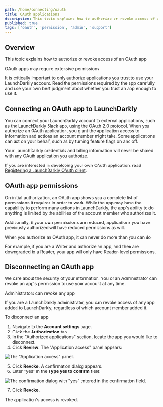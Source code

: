 ```yaml
---
path: /home/connecting/oauth
title: OAuth applications
description: This topic explains how to authorize or revoke access of an OAuth app. You can connect your LaunchDarkly account to external applications using the OAuth 2.0 protocol.
published: true
tags: ['oauth', 'permission', 'admin', 'support']
---
```


## Overview

This topic explains how to authorize or revoke access of an OAuth app.

<Callout intent="alert">
<CalloutTitle>OAuth apps may require extensive permissions</CalloutTitle>
<CalloutDescription>

It is critically important to only authorize applications you trust to use your LaunchDarkly account. Read the permissions required by the app carefully and use your own best judgment about whether you trust an app enough to use it.

</CalloutDescription>
</Callout>

## Connecting an OAuth app to LaunchDarkly

You can connect your LaunchDarkly account to external applications, such as the LaunchDarkly Slack app, using the OAuth 2.0 protocol. When you authorize an OAuth application, you grant the application access to information and actions an account member might take. Some applications can act on your behalf, such as by turning feature flags on and off.

Your LaunchDarkly credentials and billing information will never be shared with any OAuth application you authorize.

If you are interested in developing your own OAuth application, read [Registering a LaunchDarkly OAuth client](/integrations/partner-integrations/oauth-client-registration).

## OAuth app permissions

On initial authorization, an OAuth app shows you a complete list of permissions it requires in order to work. While the app may have the capability to perform many actions in LaunchDarkly, the app's ability to do anything is limited by the abilities of the account member who authorizes it.

Additionally, if your own permissions are reduced, applications you have previously authorized will have reduced permissions as will.

<Callout intent="info">
<CalloutTitle>When you authorize an OAuth app, it can never do more than you can do</CalloutTitle>
<CalloutDescription>

For example, if you are a Writer and authorize an app, and then are downgraded to a Reader, your app will only have Reader-level permissions.

</CalloutDescription>
</Callout>

## Disconnecting an OAuth app

We care about the security of your information. You or an Administrator can revoke an app's permission to use your account at any time.

<Callout intent="info">
<CalloutTitle>Administrators can revoke any app</CalloutTitle>
<CalloutDescription>

If you are a LaunchDarkly administrator, you can revoke access of any app added to LaunchDarkly, regardless of which account member added it.

</CalloutDescription>
</Callout>

To disconnect an app:

1. Navigate to the **Account settings** page.
2. Click the **Authorization** tab.
3. In the "Authorized applications" section, locate the app you would like to disconnect.
4. Click **Review**. The "Application access" panel appears:

![The "Application access" panel.](oauth-app-access.png)

5. Click **Revoke**. A confirmation dialog appears.
6. Enter "yes" in the **Type yes to confirm** field:

![The confirmation dialog with "yes" entered in the confirmation field.](oauth-app-access-revoke.png)

7. Click **Revoke**.

The application's access is revoked.
